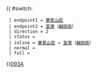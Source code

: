 {{ #switch: {{{format|}}}
  | endpoint1 = [[華景山莊]]
  | endpoint2 = [[荃灣]]（[[鹹田街]]）
  | direction = 2
  | status =
  | inline = [[華景山莊]] ↔ [[荃灣]]（[[鹹田街]]）
  | normal =
  | full =
}}<noinclude>[[category:新界專線小巴路線模板|093A]]</noinclude>